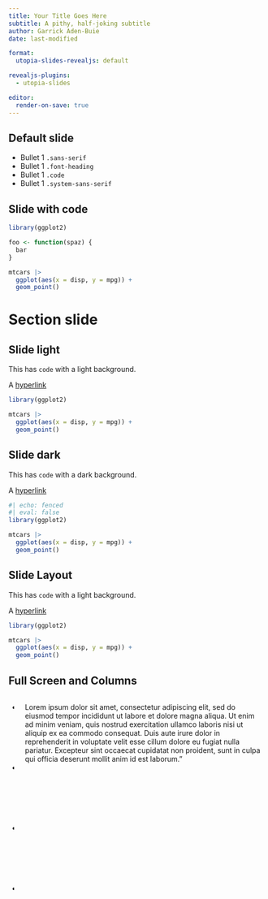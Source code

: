 ```yaml
---
title: Your Title Goes Here
subtitle: A pithy, half-joking subtitle
author: Garrick Aden-Buie
date: last-modified

format:
  utopia-slides-revealjs: default

revealjs-plugins:
  - utopia-slides

editor:
  render-on-save: true
---
```


## Default slide

- [Bullet 1]{.sans-serif} `.sans-serif`
- [Bullet 1]{.font-heading} `.font-heading`
- [Bullet 1]{.code} `.code`
- [Bullet 1]{.system-sans-serif} `.system-sans-serif`

## Slide with code

```.r
library(ggplot2)

foo <- function(spaz) {
  bar
}

mtcars |> 
  ggplot(aes(x = disp, y = mpg)) +
  geom_point()
```

# Section slide {.middle}

## Slide light

This has `code` with a light background.

A [hyperlink](https://posit.co)

```r
library(ggplot2)

mtcars |> 
  ggplot(aes(x = disp, y = mpg)) +
  geom_point()
```

## Slide dark {background-color="#17212B"}

This has `code` with a dark background.

A [hyperlink](https://posit.co)


```r
#| echo: fenced
#| eval: false
library(ggplot2)

mtcars |> 
  ggplot(aes(x = disp, y = mpg)) +
  geom_point()
```

## Slide Layout {background-size="contain"}

This has `code` with a light background.

A [hyperlink](https://posit.co)

```r
library(ggplot2)

mtcars |> 
  ggplot(aes(x = disp, y = mpg)) +
  geom_point()
```

## Full Screen and Columns {background-image="https://picsum.photos/900/600" background-size="cover" style="--slide-color: white"}

::: {.columns}
::: column
- Bullet 1
- Bullet 1
- Bullet 1
- Bullet 1
:::

::: column
Lorem ipsum dolor sit amet, consectetur adipiscing elit, sed do eiusmod tempor incididunt ut labore et dolore magna aliqua. Ut enim ad minim veniam, quis nostrud exercitation ullamco laboris nisi ut aliquip ex ea commodo consequat. Duis aute irure dolor in reprehenderit in voluptate velit esse cillum dolore eu fugiat nulla pariatur. Excepteur sint occaecat cupidatat non proident, sunt in culpa qui officia deserunt mollit anim id est laborum."
:::
:::